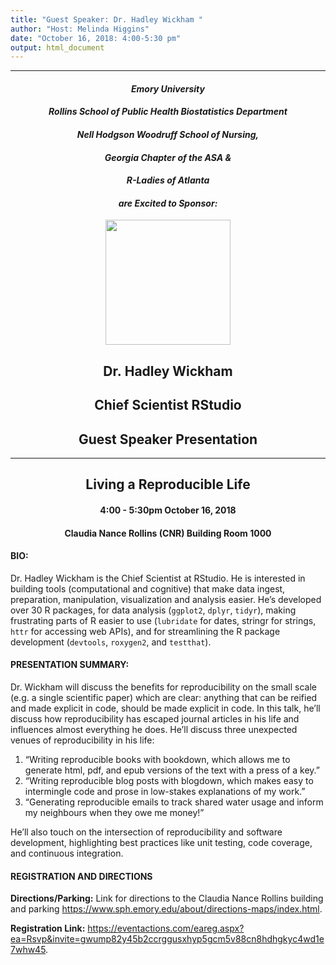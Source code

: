 ```yaml
---
title: "Guest Speaker: Dr. Hadley Wickham "
author: "Host: Melinda Higgins"
date: "October 16, 2018: 4:00-5:30 pm"
output: html_document
---
```


---

<center>

#### _Emory University_

#### _Rollins School of Public Health Biostatistics Department_

#### _Nell Hodgson Woodruff School of Nursing,_

#### _Georgia Chapter of the ASA &_ 

#### _R-Ladies of Atlanta_ 

#### _are Excited to Sponsor:_

![](HadleyPic.PNG){width=200px} 

## Dr. Hadley Wickham 
## Chief Scientist RStudio
## Guest Speaker Presentation

---

## Living a Reproducible Life

#### 4:00 - 5:30pm October 16, 2018
#### Claudia Nance Rollins (CNR) Building Room 1000

</center>

#### BIO:

Dr. Hadley Wickham is the Chief Scientist at RStudio. He is interested in building tools (computational and cognitive) that make data ingest, preparation, manipulation, visualization and analysis easier. He's developed over 30 R packages, for data analysis (`ggplot2`, `dplyr`, `tidyr`), making frustrating parts of R easier to use (`lubridate` for dates, stringr for strings, `httr` for accessing web APIs), and for streamlining the R package development (`devtools`, `roxygen2`, and `testthat`).

#### PRESENTATION SUMMARY:

Dr. Wickham will discuss the benefits for reproducibility on the small scale (e.g. a single scientific paper) which are clear: anything that can be reified and made explicit in code, should be made explicit in code. In this talk, he'll discuss how reproducibility has escaped journal articles in his life and influences almost everything he does. He'll discuss three unexpected venues of reproducibility in his life:

1.	“Writing reproducible books with bookdown, which allows me to generate html, pdf, and epub versions of the text with a press of a key.”
2.	“Writing reproducible blog posts with blogdown, which makes easy to intermingle code and prose in low-stakes explanations of my work.”
3.	“Generating reproducible emails to track shared water usage and inform my neighbours when they owe me money!”

He'll also touch on the intersection of reproducibility and software development, highlighting best practices like unit testing, code coverage, and continuous integration.

#### REGISTRATION AND DIRECTIONS

**Directions/Parking:** Link for directions to the Claudia Nance Rollins building and parking [https://www.sph.emory.edu/about/directions-maps/index.html](https://www.sph.emory.edu/about/directions-maps/index.html). 

**Registration Link:** [https://eventactions.com/eareg.aspx?ea=Rsvp&invite=gwump82y45b2ccrggusxhyp5gcm5v88cn8hdhgkyc4wd1e7whw45 ](https://eventactions.com/eareg.aspx?ea=Rsvp&invite=gwump82y45b2ccrggusxhyp5gcm5v88cn8hdhgkyc4wd1e7whw45 ).





